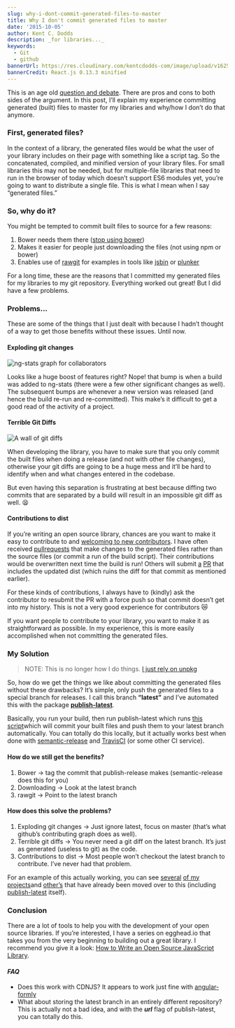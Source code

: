 ```yaml
---
slug: why-i-dont-commit-generated-files-to-master
title: Why I don't commit generated files to master
date: '2015-10-05'
author: Kent C. Dodds
description: _for libraries..._
keywords:
  - Git
  - github
bannerUrl: https://res.cloudinary.com/kentcdodds-com/image/upload/v1625033526/kentcdodds.com/content/blog/why-i-dont-commit-generated-files-to-master/banner.png
bannerCredit: React.js 0.13.3 minified
---
```


This is an age old
[question and debate](http://stackoverflow.com/q/893913/971592). There are pros
and cons to both sides of the argument. In this post, I’ll explain my experience
committing generated (built) files to master for my libraries and why/how I
don’t do that anymore.

### First, generated files?

In the context of a library, the generated files would be what the user of your
library includes on their page with something like a script tag. So the
concatenated, compiled, and minified version of your library files. For small
libraries this may not be needed, but for multiple-file libraries that need to
run in the browser of today which doesn’t support ES6 modules yet, you’re going
to want to distribute a single file. This is what I mean when I say “generated
files.”

### So, why do it?

You might be tempted to commit built files to source for a few reasons:

1.  Bower needs them there
    ([stop using bower](http://gofore.com/ohjelmistokehitys/stop-using-bower))
2.  Makes it easier for people just downloading the files (not using npm or
    bower)
3.  Enables use of [rawgit](http://rawgit.com) for examples in tools like
    [jsbin](http://jsbin.com) or [plunker](http://plnkr.co)

For a long time, these are the reasons that I committed my generated files for
my libraries to my git repository. Everything worked out great! But I did have a
few problems.

### Problems…

These are some of the things that I just dealt with because I hadn’t thought of
a way to get those benefits without these issues. Until now.

#### Exploding git changes

![ng-stats graph for collaborators](https://res.cloudinary.com/kentcdodds-com/image/upload/v1625033525/kentcdodds.com/content/blog/why-i-dont-commit-generated-files-to-master/0.png)

Looks like a huge boost of features right? Nope! that bump is when a build was
added to ng-stats (there were a few other significant changes as well). The
subsequent bumps are whenever a new version was released (and hence the build
re-run and re-committed). This make’s it difficult to get a good read of the
activity of a project.

#### Terrible Git Diffs

![A wall of git diffs](https://res.cloudinary.com/kentcdodds-com/image/upload/v1625033525/kentcdodds.com/content/blog/why-i-dont-commit-generated-files-to-master/1.png)

When developing the library, you have to make sure that you only commit the
built files when doing a release (and not with other file changes), otherwise
your git diffs are going to be a huge mess and it’ll be hard to identify when
and what changes entered in the codebase.

But even having this separation is frustrating at best because diffing two
commits that are separated by a build will result in an impossible git diff as
well. 😫

#### Contributions to dist

If you’re writing an open source library, chances are you want to make it easy
to contribute to and
[welcoming to new contributors](http://www.erikaheidi.com/blog/is-your-open-source-project-welcoming-to-new-contributors).
I have often received
[pull](https://github.com/kentcdodds/ng-stats/pull/20)[requests](https://github.com/kentcdodds/ng-stats/pull/33)
that make changes to the generated files rather than the source files (or commit
a run of the build script). Their contributions would be overwritten next time
the build is run! Others will submit
[a](https://github.com/kentcdodds/ng-stats/pull/38)
[PR](https://github.com/kentcdodds/ng-stats/pull/44) that includes the updated
dist (which ruins the diff for that commit as mentioned earlier).

For these kinds of contributions, I always have to (kindly) ask the contributor
to resubmit the PR with a force push so that commit doesn’t get into my history.
This is not a very good experience for contributors 😿

If you want people to contribute to your library, you want to make it as
straightforward as possible. In my experience, this is more easily accomplished
when not committing the generated files.

### My Solution

> NOTE: This is no longer how I do things.
> [I just rely on unpkg](/blog/unpkg-an-open-source-cdn-for-npm)

So, how do we get the things we like about committing the generated files
without these drawbacks? It’s simple, only push the generated files to a special
branch for releases. I call this branch **“latest”** and I’ve automated this
with the package
[**publish-latest**](https://www.npmjs.com/package/publish-latest).

Basically, you run your build, then run publish-latest which runs
[this script](https://github.com/kentcdodds/publish-latest/blob/master/scripts/publish-latest.sh)which
will commit your built files and push them to your latest branch automatically.
You can totally do this locally, but it actually works best when done with
[semantic-release](https://github.com/semantic-release/semantic-release) and
[TravisCI](https://travis-ci.org) (or some other CI service).

#### How do we still get the benefits?

1.  Bower -> tag the commit that publish-release makes (semantic-release does
    this for you)
2.  Downloading -> Look at the latest branch
3.  rawgit -> Point to the latest branch

#### How does this solve the problems?

1.  Exploding git changes -> Just ignore latest, focus on master (that’s what
    github’s contributing graph does as well).
2.  Terrible git diffs -> You never need a git diff on the latest branch. It’s
    just as generated (useless to git) as the code.
3.  Contributions to dist -> Most people won’t checkout the latest branch to
    contribute. I’ve never had that problem.

For an example of this actually working, you can see
[several](https://github.com/formly-js/angular-formly/tree/latest)
[of my](https://github.com/kentcdodds/cross-env/tree/latest)
[projects](https://github.com/kentcdodds/api-check/tree/latest)and
[other’s](https://github.com/Swimlane/angular-model-factory/tree/latest) that
have already been moved over to this (including
[publish-latest](https://github.com/kentcdodds/publish-latest/tree/latest)
itself).

### Conclusion

There are a lot of tools to help you with the development of your open source
libraries. If you’re interested, I have a series on egghead.io that takes you
from the very beginning to building out a great library. I recommend you give it
a look:
[How to Write an Open Source JavaScript Library](https://egghead.io/lessons/javascript-how-to-write-a-javascript-library-automating-releases-with-semantic-release).

#### _FAQ_

- Does this work with CDNJS? It appears to work just fine with
  [angular-formly](https://cdnjs.com/libraries/angular-formly)
- What about storing the latest branch in an entirely different repository? This
  is actually not a bad idea, and with the **_url_** flag of publish-latest, you
  can totally do this.
